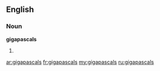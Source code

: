 ==English==

===Noun===
'''gigapascals'''

# {{plural of|[[gigapascal]]}}

[[ar:gigapascals]]
[[fr:gigapascals]]
[[my:gigapascals]]
[[ru:gigapascals]]